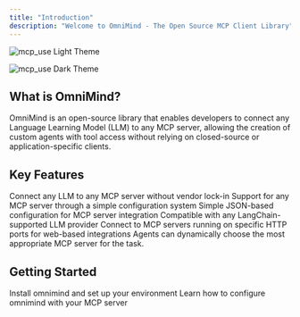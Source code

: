 ```yaml
---
title: "Introduction"
description: "Welcome to OmniMind - The Open Source MCP Client Library"
---
```


<img
  className="block dark:hidden"
  src="/images/hero-light.png"
  alt="mcp_use Light Theme"
/>

<img
  className="hidden dark:block"
  src="/images/hero-dark.png"
  alt="mcp_use Dark Theme"
/>

## What is OmniMind?

OmniMind is an open-source library that enables developers to connect any Language Learning Model (LLM) to any MCP server, allowing the creation of custom agents with tool access without relying on closed-source or application-specific clients.

## Key Features

<CardGroup cols="2">
  <Card title="Open Source" icon="code" href="/essentials/installation">
    Connect any LLM to any MCP server without vendor lock-in
  </Card>
  <Card title="Flexible Configuration" icon="server" href="/essentials/configuration">
    Support for any MCP server through a simple configuration system
  </Card>
  <Card title="Easy Setup" icon="gear" href="/essentials/configuration">
    Simple JSON-based configuration for MCP server integration
  </Card>
  <Card title="Universal LLM Support" icon="robot" href="/essentials/llm-integration">
    Compatible with any LangChain-supported LLM provider
  </Card>
  <Card title="HTTP Connection" icon="network" href="/quickstart">
    Connect to MCP servers running on specific HTTP ports for web-based integrations
  </Card>
  <Card title="Dynamic Server Selection" icon="shuffle" href="/quickstart">
    Agents can dynamically choose the most appropriate MCP server for the task.
  </Card>
</CardGroup>

## Getting Started

<CardGroup cols="2">
  <Card title="Installation" icon="download" href="/quickstart">
    Install omnimind and set up your environment
  </Card>
  <Card title="Configuration" icon="book" href="/essentials/configuration">
    Learn how to configure omnimind with your MCP server
  </Card>
</CardGroup>